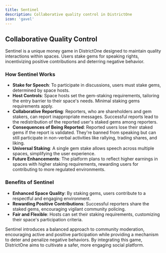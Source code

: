 ```yaml
---
title: Sentinel
description: Collaborative quality control in DistrictOne
icon: 'gavel'
---
```


## Collaborative Quality Control
Sentinel is a unique money game in DistrictOne designed to maintain quality interactions within spaces. Users stake gems for speaking rights, incentivizing positive contributions and deterring negative behavior.

### How Sentinel Works
- **Stake for Speech**: To participate in discussions, users must stake gems, determined by space hosts.
- **Host Controls**: Space hosts set the gem-staking requirements, tailoring the entry barrier to their space's needs. Minimal staking gems requirements apply.
- **Collaborative Reporting**:  Reporters, who are shareholders and gem stakers, can report inappropriate messages. Successful reports lead to the redistribution of the reported user's staked gems among reporters.
- **Consequences of Being Reported**: Reported users lose their staked gems if the report is validated. They're banned from speaking but can still participate in non-verbal activities like rallying, trading shares, and liking.
- **Universal Staking**: A single gem stake allows speech across multiple spaces, simplifying the user experience.
- **Future Enhancements**: The platform plans to reflect higher earnings in spaces with higher staking requirements, rewarding users for contributing to more regulated environments.

### Benefits of Sentinel
- **Enhanced Space Quality**: By staking gems, users contribute to a respectful and engaging environment.
- **Rewarding Positive Contributions**: Successful reporters share the staked gems, encouraging vigilant community policing.
- **Fair and Flexible**: Hosts can set their staking requirements, customizing their space's participation criteria.

Sentinel introduces a balanced approach to community moderation, encouraging active and positive participation while providing a mechanism to deter and penalize negative behaviors. By integrating this game, DistrictOne aims to cultivate a safer, more engaging social platform.
